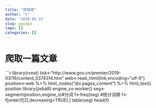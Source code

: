 ```yaml
---
title: "爬呀爬"
author: "s"
date: '2019-05-15'
slug: payapa
tags: []
categories: []
---
```

# 爬取一篇文章
```r
library(rvest)
link<-"http://www.gov.cn/premier/2019-03/16/content_5374314.htm"
web<-read_html(link,encoding="utf-8")
position<-web %>% html_nodes("div.pages_content") %>% html_text()
position
library(jiebaR)
engine_s<-worker()
seg<-segment(position,engine_s)#分词
f<-freq(seg) #统计词频
f<-f[order(f[2],decreasing=TRUE),]
table(seg)
head(f)